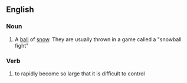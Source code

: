 ==English==

===Noun===
#A [[ball]] of [[snow]].  They are usually thrown in a game called a "snowball fight"

===Verb===
#to rapidly become so large that it is difficult to control